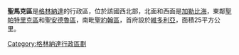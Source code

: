 {{Infobox settlement
| name                    = Saint Mark Parish
| settlement_type         = Parish
| image_skyline           = Sign showing the border of Saint Mark Parish, Grenada.jpg
| image_caption           = “欢迎来到圣马克区城市：维多利亚”指示牌
| image_map               = Saint Mark in Grenada.svg
| map_caption             = 
| subdivision_type        = Country
| subdivision_name        = [[格林納達|格林納達]]
| seat_type               = 首府
| seat                    = [[維多利亞_(格林納達)|維多利亞]]
| unit_pref               = Metric
| area_total_km2          = 25
| population_as_of        = 2001
| population_total        = 3,994
| population_density_km2  = auto
| timezone1               = AST
| utc_offset1             = -4
| iso_code                = GD-05
}}
'''聖馬克區'''是[[格林納達|格林納達]]的行政區，位於該國西北部，北面和西面是[[加勒比海|加勒比海]]，東鄰[[聖帕特里克區_(格林納達)|聖帕特里克區]]和[[聖安德魯區_(格林納達)|聖安德魯區]]，南毗[[聖約翰區_(格林納達)|聖約翰區]]，首府設於[[維多利亞_(格林納達)|維多利亞]]，面積25平方公里。

{{coord|12|11|N|61|42|W|display=title|region:GD_type:adm2nd}}

{{Grenada-geo-stub}}
{{格林納達行政區劃}}

[[Category:格林納達行政區劃|Category:格林納達行政區劃]]